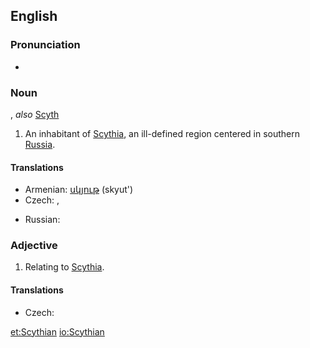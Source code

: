 {{wikipedia}}
==English==
===Pronunciation===
* {{IPA|/ˈsɪðiən/}}

===Noun===
{{en-noun}}, ''also'' [[Scyth]]

# An inhabitant of [[Scythia]], an ill-defined region centered in southern [[Russia]].

====Translations====
{{trans-top|Scythian}}
* Armenian: [[սկյութ]] (skyut')
* Czech: {{t-|cs|Skyt|m}}, {{t-|cs|Skyth|m}}
{{trans-mid}}
* Russian: {{t+|ru|скиф|m|tr=skif|sc=Cyrl}}
{{trans-bottom}}

===Adjective===
{{en-adj}}

# Relating to [[Scythia]].

====Translations====
{{trans-top|Scythian}}
* Czech: {{t-|cs|skytský|m}}
{{trans-mid}}
{{trans-bottom}}

[[et:Scythian]]
[[io:Scythian]]
